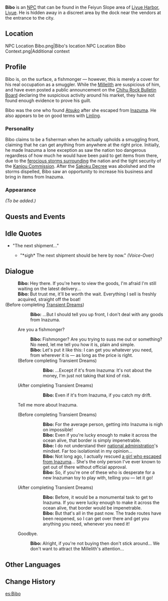 {{Meta
<!-- Remove this template after adding the missing info -->
|missing_NPC_profile  = yes
}}{{Character Infobox
|type             = NPC
|image            = NPC Bibo.png
|region           = Liyue
|title            = Ship Owner
}}
'''Bibo''' is an [[NPC]] that can be found in the Feiyun Slope area of [[Liyue Harbor]], [[Liyue]]. He is hidden away in a discreet area by the dock near the vendors at the entrance to the city.

==Location==
<gallery hideaddbutton="true" captionalign="center">
NPC Location Bibo.png|Bibo's location
NPC Location Bibo Context.png|Additional context
</gallery>

==Profile==
<!--detailed story/lore information goes here-->
Bibo is, on the surface, a fishmonger &mdash; however, this is merely a cover for his real occupation as a smuggler. While the [[Millelith]] are suspicious of him, and have even posted a public announcement on the [[Chihu Rock Bulletin Board#B|Chihu Rock Bulletin Board]] declaring the suspicious activity around his market, they have not found enough evidence to prove his guilt.

Bibo was the one who found [[Atsuko]] after she escaped from [[Inazuma]]. He also appears to be on good terms with [[Linling]].

===Personality===
Bibo claims to be a fisherman when he actually upholds a smuggling front, claiming that he can get anything from anywhere at the right price. Initially, he made Inazuma a lone exception as saw the nation too dangerous regardless of how much he would have been paid to get items from there, due to the [[Climate#A Nation Closed by Thunder|ferocious storms surrounding]] the nation and the tight security of the [[Kanjou Commission]]. After the [[Sakoku Decree]] was abolished and the storms dispelled, Bibo saw an opportunity to increase his business and bring in items from Inazuma.

===Appearance===
''(To be added.)''

==Quests and Events==
{{Quest Appearances}}

==Idle Quotes==
* "The next shipment..."
** {{A|VO Bibo 01.ogg}} "*sigh* The next shipment should be here by now." ''(Voice-Over)''

==Dialogue==
{{Dialogue start}}
:'''Bibo:''' Hey there. If you're here to view the goods, I'm afraid I'm still waiting on the latest delivery...
:'''Bibo:''' But trust me, it'll be worth the wait. Everything I sell is freshly acquired, straight off the boat!
;(Before completing [[Transient Dreams]])
::'''Bibo:''' ...But I should tell you up front, I don't deal with any goods from Inazuma.
:{{DIcon}} Are you a fishmonger?
::'''Bibo:''' Fishmonger? Are you trying to suss me out or something? No need, let me tell you how it is, plain and simple.
::'''Bibo:''' Let's put it like this: I can get you whatever you need, from wherever it is &mdash; as long as the price is right.
:;(Before completing Transient Dreams)
:::'''Bibo:''' ...Except if it's from Inazuma: It's not about the money, I'm just not taking that kind of risk.
:;(After completing Transient Dreams)
:::'''Bibo:''' Even if it's from Inazuma, if you catch my drift.
:{{DIcon}} Tell me more about Inazuma.
:;(Before completing Transient Dreams)
:::'''Bibo:''' For the average person, getting into Inazuma is nigh on impossible!
:::'''Bibo:''' Even if you're lucky enough to make it across the ocean alive, that border is simply impenetrable.
:::'''Bibo:''' I do not understand their [[Inazuma Shogunate|national administration]]'s mindset. Far too isolationist in my opinion...
:::'''Bibo:''' Not long ago, I actually rescued [[Atsuko|a girl who escaped from Inazuma]]... She's the only person I've ever known to get out of there without official approval.
:::'''Bibo:''' So, if you're one of these who is desperate for a new Inazuman toy to play with, telling you &mdash; let it go!
:;(After completing Transient Dreams)
:::'''Bibo:''' Before, it would be a monumental task to get to Inazuma. If you were lucky enough to make it across the ocean alive, that border would be impenetrable.
:::'''Bibo:''' But that's all in the past now. The trade routes have been reopened, so I can get over there and get you anything you need, whenever you need it!
:{{DIcon}} Goodbye.
::'''Bibo:''' Alright, if you're not buying then don't stick around... We don't want to attract the Millelith's attention...
{{Dialogue end}}

==Other Languages==
{{Other Languages|default_hidden = 1
|en      = Bibo
|zhs     = 碧波
|zhs_rm  = Bìbō
|zht     = 碧波
|zht_rm  = Bìbō
|ja      = 碧波
|ja_rm   = Bibo
|ko      = 벽파
|ko_rm   = Byeokpa
|es      = Bibo
|fr      = Bibo
|ru      = Би Бо
|th      = Bibo
|vi      = Bibo
|de      = Bibo
|id      = Bibo
|pt      = Bibo
}}

==Change History==
{{Change History|1.0}}
[[es:Bibo]]